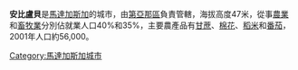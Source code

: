{{Infobox settlement
<!--See the Table at Infobox Settlement for all fields and descriptions of usage-->
<!-- Basic info  ---------------->
|official_name          = 安比盧貝
|other_name             =
|native_name            =  <!-- for cities whose native name is not in English -->
|nickname               =
|settlement_type        = <!--For Town or Village (Leave blank for the default City)-->
|motto                  =
<!-- images and maps  ----------->
|image_skyline          =
|imagesize              =
|image_caption          =
|image_flag             =
|flag_size              =
|image_seal             =
|seal_size              =
|image_shield           =
|shield_size            =
|image_blank_emblem     =
|blank_emblem_type      =
|blank_emblem_size      =
|image_map              =
|mapsize                =
|map_caption            =
|image_map1             =
|mapsize1               =
|map_caption1           =
|pushpin_map            = Madagascar<!-- the name of a location map as per http://en.wikipedia.org/wiki/Template:Location_map -->
|pushpin_label_position =bottom
|pushpin_map_caption    =
|pushpin_mapsize        =180
<!-- Location ------------------>
|coordinates_region     = MG
|subdivision_type       = 國家
|subdivision_name       = {{MAD}}
|subdivision_type1      = 區
|subdivision_name1      = [[第亞那區|第亞那區]]
|subdivision_type2      = 
|subdivision_name2      = 
|subdivision_type3      = 
|subdivision_name3      = 
<!-- Politics ----------------->
|government_footnotes   =
|government_type        =
|leader_title           =
|leader_name            =
|leader_title1          = <!-- for places with, say, both a mayor and a city manager -->
|leader_name1           =
|leader_title2          =
|leader_name2           =
|leader_title3          =
|leader_name3           =
|leader_title4          =
|leader_name4           =
|established_title      = <!-- Settled -->
|established_date       =
|established_title2     = <!-- Incorporated (town) -->
|established_date2      =
|established_title3     = <!-- Incorporated (city) -->
|established_date3      =
<!-- Area    --------------------->
|area_magnitude     =
|unit_pref          = <!--Enter: Imperial, if Imperial (metric) is desired-->
|area_footnotes     =
|area_total_km2     = <!-- ALL fields dealing with a measurements are subject to automatic unit conversion-->
|area_land_km2      = <!--See table @ Template:Infobox Settlement for details on automatic unit conversion-->
|area_water_km2     =
|area_total_sq_mi   =
|area_land_sq_mi    =
|area_water_sq_mi   =
|area_water_percent =
|area_urban_km2     =
|area_urban_sq_mi   =
|area_metro_km2     =
|area_metro_sq_mi   =
|area_blank1_title  =
|area_blank1_km2    =
|area_blank1_sq_mi  =
<!-- Population   ----------------------->
|population_as_of               = 2001
|population_footnotes           = 
|population_total               = 56000
|population_note                =
|population_density_km2         =
|population_density_sq_mi       =
|population_metro               =
|population_density_metro_km2   =
|population_density_metro_sq_mi =
|population_urban               =
|population_density_urban_km2   =
|population_density_urban_sq_mi =
|population_blank1_title        =Ethnicities
|population_blank1              =
|population_blank2_title        =Religions
|population_blank2              =
|population_density_blank1_km2  =
|population_density_blank1_sq_mi=
<!-- General information  --------------->
|timezone               = [[東非時間|東非時間]]
|utc_offset             = 3
|timezone_DST           = 
|utc_offset_DST         = 
|latd=13 |latm=12 |lats= |latNS=S
|longd=49|longm=3 |longs= |longEW=E
|elevation_footnotes=
|elevation_m      = 47
|elevation_ft     =
<!-- Area/postal codes & others -------->
|postal_code_type =  <!-- enter ZIP code, Postcode, Post code, Postal code... -->
|postal_code      =
|area_code        =
|blank_name       =
|blank_info       =
|blank1_name      =
|blank1_info      =
|website          =
|footnotes        =
}}

'''安比盧貝'''是[[馬達加斯加|馬達加斯加]]的城市，由[[第亞那區|第亞那區]]負責管轄，海拔高度47米，從事[[農業|農業]]和[[畜牧業|畜牧業]]分別佔就業人口40%和35%，主要農產品有[[甘蔗|甘蔗]]、[[棉花|棉花]]、[[稻米|稻米]]和[[番茄|番茄]]，2001年人口約56,000。

{{coord|13|12|S|49|3|E|display=title}}

[[Category:馬達加斯加城市|Category:馬達加斯加城市]]